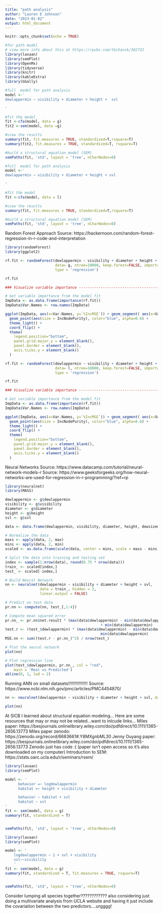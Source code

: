 ```yaml
---
title: "path analysis"
author: "Lauren E Johnson"
date: "2023-01-02"
output: html_document
---
```


```r
knitr::opts_chunk$set(echo = TRUE)
```

```r
#for path model
# view more info about this at https://rpubs.com/tbihansk/302732
library(lavaan)
library(semPlot)
library(OpenMx)
library(tidyverse)
library(knitr)
library(kableExtra)
library(GGally)
```

```r
#full  model for path analysis
model <-'
dewlappermin ~ visibility + diameter + height +  svl

'
```

```r
#fit the model
fit <-cfa(model, data = g)
fit2 <-sem(model, data =g)
```

```r
#view the results
summary(fit, fit.measures = TRUE, standardized=T,rsquare=T)
summary(fit2, fit.measures = TRUE, standardized=T, rsquare=T)
```

```r
#build a structural equation model (SEM)
semPaths(fit, 'std', layout = 'tree', nCharNodes=0)

```








```r
#full  model for path analysis
model <-'
dewlappermin ~ visibility + diameter + height + svl

'
```

```r
#fit the model
fit <-cfa(model, data = l)
```

```r
#view the results
summary(fit, fit.measures = TRUE, standardized=T,rsquare=T)
```

```r
#build a structural equation model (SEM)
semPaths(fit, 'std', layout = 'tree', nCharNodes=0)

```





Random Forest Approach 
Source: https://hackernoon.com/random-forest-regression-in-r-code-and-interpretation

```r
library(randomForest)
library(ggplot2)
```

```r
rf.fit <- randomForest(dewlappermin ~ visibility + diameter + height + svl, 
                       data= g, ntree=10000, keep.forest=FALSE, importance=TRUE, 
                       type = 'regression')

rf.fit
```

```r
### Visualize variable importance ----------------------------------------------

# Get variable importance from the model fit
ImpData <- as.data.frame(importance(rf.fit))
ImpData$Var.Names <- row.names(ImpData)

ggplot(ImpData, aes(x=Var.Names, y=`%IncMSE`)) + geom_segment( aes(x=Var.Names, xend=Var.Names, y=0, yend=`%IncMSE`), color="skyblue") +
  geom_point(aes(size = IncNodePurity), color="blue", alpha=0.6) +
  theme_light() +
  coord_flip() +
  theme(
    legend.position="bottom",
    panel.grid.major.y = element_blank(),
    panel.border = element_blank(),
    axis.ticks.y = element_blank()
  )
```









```r
rf.fit <- randomForest(dewlappermin ~ visibility + diameter + height + svl, 
                       data= l, ntree=10000, keep.forest=FALSE, importance=TRUE, 
                       type = 'regression')

rf.fit
```

```r
### Visualize variable importance ----------------------------------------------

# Get variable importance from the model fit
ImpData <- as.data.frame(importance(rf.fit))
ImpData$Var.Names <- row.names(ImpData)

ggplot(ImpData, aes(x=Var.Names, y=`%IncMSE`)) + geom_segment( aes(x=Var.Names, xend=Var.Names, y=0, yend=`%IncMSE`), color="skyblue") +
  geom_point(aes(size = IncNodePurity), color="blue", alpha=0.6) +
  theme_light() +
  coord_flip() +
  theme(
    legend.position="bottom",
    panel.grid.major.y = element_blank(),
    panel.border = element_blank(),
    axis.ticks.y = element_blank()
  )
```










Neural Networks
Source: https://www.datacamp.com/tutorial/neural-network-models-r
Source: https://www.geeksforgeeks.org/how-neural-networks-are-used-for-regression-in-r-programming/?ref=rp

```r
library(neuralnet)
library(MASS)

dewlappermin <- g$dewlappermin
visibility <- g$visibility
diameter <- g$diameter
height <- g$height
svl <- g$svl

data <- data.frame(dewlappermin, visibility, diameter, height, dewsizemax, svl)
```

```r
# Normalize the data
maxs <- apply(data, 2, max)
mins <- apply(data, 2, min)
scaled <- as.data.frame(scale(data, center = mins, scale = maxs - mins))

# Split the data into training and testing set
index <- sample(1:nrow(data), round(0.75 * nrow(data)))
train_ <- scaled[index,]
test_ <- scaled[-index,]

```

```r
# Build Neural Network
nn <- neuralnet(dewlappermin ~ visibility + diameter + height + svl,
				data = train_, hidden = 2,
				linear.output = FALSE)

# Predict on test data
pr.nn <- compute(nn, test_[,1:4])

# Compute mean squared error
pr.nn_ <- pr.nn$net.result * (max(data$dewlappermin) - min(data$dewlappermin))
											+ min(data$dewlappermin)
test.r <- (test_$dewlappermin) * (max(data$dewlappermin) - min(data$dewlappermin)) +
											min(data$dewlappermin)
MSE.nn <- sum((test.r - pr.nn_)^2) / nrow(test_)

# Plot the neural network
plot(nn)

```

```r
# Plot regression line
plot(test_$dewlappermin, pr.nn_, col = "red",
	main = 'Real vs Predicted')
abline(0, 1, lwd = 2)

```

Running ANN on small datasets!!!!!!!!!!!!!!!!
Source: https://www.ncbi.nlm.nih.gov/pmc/articles/PMC4454870/


```r
nn <- neuralnet(dewlappermin ~ visibility + diameter + height + svl, data = g,  linear.output = FALSE)

plot(nn)
```



At SICB I learned about structural equation modeling...
Here are some resources that may or may not be related...want to inlcude links...
Miles paper: https://besjournals.onlinelibrary.wiley.com/doi/pdfdirect/10.1111/1365-2656.13773
Miles paper zenodo: https://zenodo.org/record/6683661#.Y8MXgnbML30
Jenny Ouyang paper: https://besjournals.onlinelibrary.wiley.com/doi/pdfdirect/10.1111/1365-2656.13773 Zenodo just has code :( (paper isn't open access so it's also downloaded on my computer)
Introduction to SEM: https://stats.oarc.ucla.edu/r/seminars/rsem/



```r
library(lavaan)
library(semPlot)

model <- '
      behavior =~ logdewlappermin 
      habitat =~ height + visibility + diameter

      behavior ~ habitat + svl
      habitat ~ svl
'
fit <- sem(model, data = g)
summary(fit, standardized = T)


semPaths(fit, 'std', layout = 'tree', nCharNodes=0)
```





```r
library(lavaan)
library(semPlot)

model <- '
    logdewlappermin ~ 1 + svl + visibility
    svl~~visibility
    '
fit <- sem(model, data = g)
summary(fit, standardized = T, fit.measures = TRUE, rsquare=T)


semPaths(fit, 'std', layout = 'tree', nCharNodes=0)
```




Consider lumping all species together???????????? also considering just doing a multivariate analysis from UCLA website and having it just include the covariation between the two predictors....urgggg!
